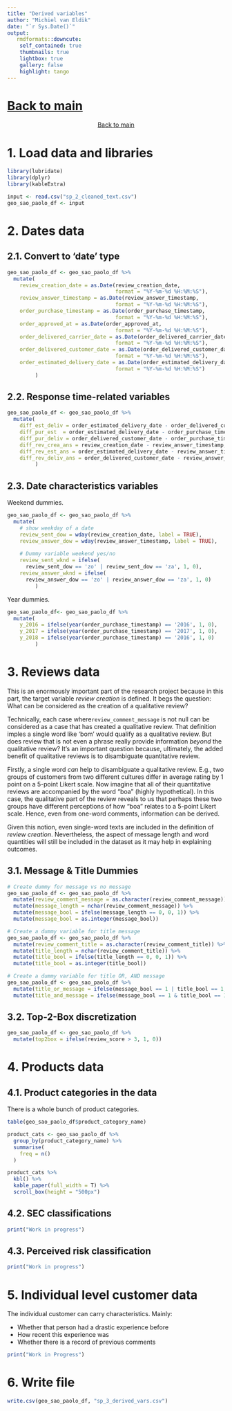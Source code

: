 ```yaml
---
title: "Derived variables"
author: "Michiel van Eldik"
date: "`r Sys.Date()`"
output:
   rmdformats::downcute:
    self_contained: true
    thumbnails: true
    lightbox: true
    gallery: false
    highlight: tango
---
```


# __<a href="index.html">Back to main</a>__

<center> <a href="index.html">Back to main</a> </center>


# __1. Load data and libraries__

```r
library(lubridate)
library(dplyr)
library(kableExtra)
```

```r
input <- read.csv("sp_2_cleaned_text.csv")
geo_sao_paolo_df <- input
```

# __2. Dates data__
## __2.1. Convert to 'date' type__
``` r
geo_sao_paolo_df <- geo_sao_paolo_df %>%
  mutate(
    review_creation_date = as.Date(review_creation_date,
                                   format = "%Y-%m-%d %H:%M:%S"),
    review_answer_timestamp = as.Date(review_answer_timestamp,
                                   format = "%Y-%m-%d %H:%M:%S"),
    order_purchase_timestamp = as.Date(order_purchase_timestamp, 
                                   format = "%Y-%m-%d %H:%M:%S"),
    order_approved_at = as.Date(order_approved_at,
                                   format = "%Y-%m-%d %H:%M:%S"),
    order_delivered_carrier_date = as.Date(order_delivered_carrier_date,
                                   format = "%Y-%m-%d %H:%M:%S"),
    order_delivered_customer_date = as.Date(order_delivered_customer_date,
                                   format = "%Y-%m-%d %H:%M:%S"),
    order_estimated_delivery_date = as.Date(order_estimated_delivery_date,
                                   format = "%Y-%m-%d %H:%M:%S")
         )
```

## __2.2. Response time-related variables__

``` r
geo_sao_paolo_df <- geo_sao_paolo_df %>%
  mutate(
    diff_est_deliv = order_estimated_delivery_date - order_delivered_customer_date,
    diff_pur_est  = order_estimated_delivery_date - order_purchase_timestamp,
    diff_pur_deliv = order_delivered_customer_date - order_purchase_timestamp,
    diff_rev_crea_ans = review_creation_date - review_answer_timestamp,
    diff_rev_est_ans = order_estimated_delivery_date - review_answer_timestamp,
    diff_rev_deliv_ans = order_delivered_customer_date - review_answer_timestamp
         )
```

## __2.3. Date characteristics variables__
Weekend dummies. 
``` r
geo_sao_paolo_df <- geo_sao_paolo_df %>%
  mutate(
    # show weekday of a date
    review_sent_dow = wday(review_creation_date, label = TRUE),
    review_answer_dow = wday(review_answer_timestamp, label = TRUE),
    
    # Dummy variable weekend yes/no
    review_sent_wknd = ifelse(
      review_sent_dow == 'zo' | review_sent_dow == 'za', 1, 0),
    review_answer_wknd = ifelse(
      review_answer_dow == 'zo' | review_answer_dow == 'za', 1, 0)
         )
```

Year dummies.
``` r
geo_sao_paolo_df<- geo_sao_paolo_df %>%
  mutate(
    y_2016 = ifelse(year(order_purchase_timestamp) == '2016', 1, 0),
    y_2017 = ifelse(year(order_purchase_timestamp) == '2017', 1, 0),
    y_2018 = ifelse(year(order_purchase_timestamp) == '2016', 1, 0)
         )
```

# __3. Reviews data__
This is an enormously important part of the research project because in this 
part, the target variable _review creation_ is defined. It begs the question:
What can be considered as the creation of a qualitative review?\n

Technically, each case where`review_comment_message` is not null can 
be considered as a case that has created a qualitative review. That definition
imples a single word like 'bom' would qualify as a qualitative review. But 
does review that is not even a phrase really provide information _beyond_ the 
qualitative review? It's an important question because, ultimately, the added
benefit of qualitative reviews is to disambiguate quantitative review.\n

Firstly, a single word _can_ help to disambiguate a qualitative review. E.g.,
two groups of customers from two different cultures differ in average rating by
1 point on a 5-point Likert scale. Now imagine that all of their quantitative 
reviews are accompanied by the word "boa" (highly hypothetical). In this case, 
the qualitative part of the review reveals to us that perhaps these two groups
have different perceptions of how "boa" relates to a 5-point Likert scale. Hence,
even from one-word comments, information can be derived.\n

Given this notion, even single-word texts are included in the 
definition of _review creation_. Nevertheless, the aspect of message length
and word quantities will still be included in the dataset as it may help in 
explaining outcomes.

## __3.1. Message & Title Dummies__
```r
# Create dummy for message vs no message
geo_sao_paolo_df <- geo_sao_paolo_df %>%
  mutate(review_comment_message = as.character(review_comment_message)) %>%
  mutate(message_length = nchar(review_comment_message)) %>%
  mutate(message_bool = ifelse(message_length == 0, 0, 1)) %>%
  mutate(message_bool = as.integer(message_bool))

# Create a dummy variable for title message
geo_sao_paolo_df <- geo_sao_paolo_df %>%
  mutate(review_comment_title = as.character(review_comment_title)) %>%
  mutate(title_length = nchar(review_comment_title)) %>%
  mutate(title_bool = ifelse(title_length == 0, 0, 1)) %>%
  mutate(title_bool = as.integer(title_bool))

# Create a dummy variable for title OR, AND message
geo_sao_paolo_df <- geo_sao_paolo_df %>%
  mutate(title_or_message = ifelse(message_bool == 1 | title_bool == 1, 1, 0)) %>%
  mutate(title_and_message = ifelse(message_bool == 1 & title_bool == 1, 1, 0))
```

## __3.2. Top-2-Box discretization__

```r
geo_sao_paolo_df <- geo_sao_paolo_df %>%
  mutate(top2box = ifelse(review_score > 3, 1, 0))
```

# __4. Products data__
## __4.1. Product categories in the data__

There is a whole bunch of product categories. 
```r
table(geo_sao_paolo_df$product_category_name)

product_cats <- geo_sao_paolo_df %>%
  group_by(product_category_name) %>%
  summarise(
    freq = n()
  )

```

```r
product_cats %>%
  kbl() %>%
  kable_paper(full_width = T) %>%
  scroll_box(height = "500px")

```

## __4.2. SEC classifications__
```r
print("Work in progress")

```

## __4.3. Perceived risk classification__

```r

print("Work in progress")

```


# __5. Individual level customer data__

The individual customer can carry characteristics. Mainly:

* Whether that person had a drastic experience before 
* How recent this experience was 
* Whether there is a record of previous comments

```r
print("Work in Progress")
```



# __6. Write file__

```r
write.csv(geo_sao_paolo_df, "sp_3_derived_vars.csv")
```